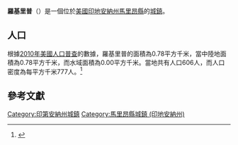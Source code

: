{{noteTA
|G1=USState
|G2=地名
|G3=Unit
}}
{{Infobox settlement
|name            = 羅基里普
|native_name = Rocky Ripple
|settlement_type          = [[鎮|城鎮]]
|image_skyline            = Marion County Indiana Incorporated and Unincorporated areas Rocky Ripple Highlighted 1865556.svg
|imagesize                = 250px
|image_map                = 
|mapsize                  = 
|subdivision_type         = [[世界政區索引|國家]]
|subdivision_type1        = [[美国州份|州份]]
|subdivision_type2        = [[印地安納州行政區劃|縣]]
|subdivision_name         = [[美国|美国]]
|subdivision_name1        = [[印地安納州|印地安納州]]
|subdivision_name2        = [[馬里昂縣_(印地安納州)|馬里昂縣]]
|elevation_ft             = 705
|elevation_m              = 215
|timezone                 = [[北美东部时区|CST]]
|area_total_km2           = 0.78
|area_land_km2            = 0.78
|area_water_km2           = 0.00
|area_total_sq_mi         = 
|area_land_sq_mi          = 
|area_water_sq_mi         = 
|population_as_of         = [[2010年美國人口普查|2010]]
|population_footnotes     = 
|population_total         = 606
|population_density_km2   = auto
|population_density_sq_mi = auto
|utc_offset               = -5
|coordinates              = {{coord|39|50|50|N|86|10|23|W|display=inline,title}}
| coor_pinpoint           = 
| coordinates_footnotes   = 
|timezone_DST             = EDT
|utc_offset_DST           = -4
|postal_code_type         = [[美國郵區編號|郵區編號]]
|postal_code              = 
|area_code                = {{link-en|电话区号317|Area code 317|317}}
|blank_name = [[地名信息系统|GNIS ID]]
|blank_info = 442234<ref name="GNIS">{{cite gnis|442234|Rocky Ripple}}</ref>
}}
'''羅基里普'''（{{lang-en|Rocky Ripple}}）是一個位於[[美國|美國]][[印地安納州|印地安納州]][[馬里昂縣_(印地安納州)|馬里昂縣]]的[[鎮|城鎮]]。

== 人口 ==
根據[[2010年美國人口普查|2010年美國人口普查]]的數據，羅基里普的面積為0.78平方千米，當中陸地面積為0.78平方千米，而水域面積為0.00平方千米。當地共有人口606人，而人口密度為每平方千米777人。<ref name="GR8">{{cite web|url=http://factfinder2.census.gov|publisher=[[美国人口调查局|美国人口调查局]]|accessdate=2011-05-14|title=American FactFinder|archive-date=2013-09-11|archive-url=https://web.archive.org/web/20130911234518/http://factfinder2.census.gov/|dead-url=no}}</ref>

== 參考文獻 ==
{{reflist}}
{{馬里昂縣 (印地安納州)}}
{{Indiana-geo-stub}}
{{DEFAULTSORT:Rocky Ripple, Indiana}}
[[Category:印第安納州城鎮|Category:印第安納州城鎮]]
[[Category:馬里昂縣城鎮_(印地安納州)|Category:馬里昂縣城鎮 (印地安納州)]]